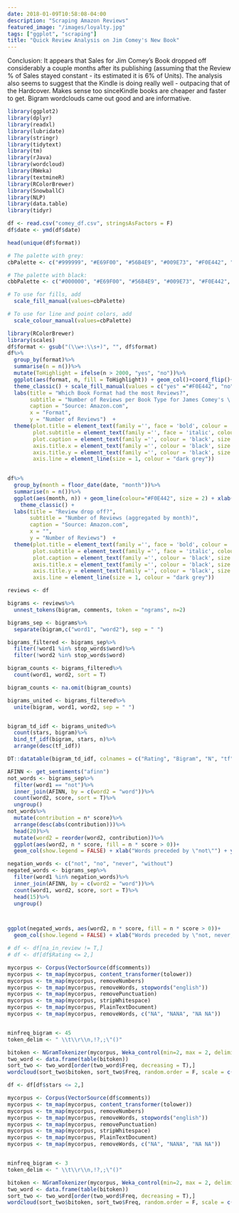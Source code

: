 ```yaml
---
date: 2018-01-09T10:58:08-04:00
description: "Scraping Amazon Reviews"
featured_image: "/images/loyalty.jpg"
tags: ["ggplot", "scraping"]
title: "Quick Review Analysis on Jim Comey's New Book"
---
```


Conclusion:  It appears that Sales for Jim Comey's Book dropped off considerably a couple months after its publishing (assuming that the Review % of Sales stayed constant - its estimated it is 6% of Units). The analysis also seems to suggest that the Kindle is doing really well - outpacing that of the Hardcover.  Makes sense too sinceKindle books are cheaper and faster to get.  Bigram wordclouds came out good and are informative.

```r
library(ggplot2)
library(dplyr)
library(readxl)
library(lubridate)
library(stringr)
library(tidytext)
library(tm)
library(rJava)
library(wordcloud)
library(RWeka)
library(textmineR)
library(RColorBrewer)
library(SnowballC)
library(NLP)
library(data.table)
library(tidyr)

df <- read.csv("comey_df.csv", stringsAsFactors = F)
df$date <- ymd(df$date)

head(unique(df$format))
```

```r
# The palette with grey:
cbPalette <- c("#999999", "#E69F00", "#56B4E9", "#009E73", "#F0E442", "#0072B2", "#D55E00", "#CC79A7")

# The palette with black:
cbbPalette <- c("#000000", "#E69F00", "#56B4E9", "#009E73", "#F0E442", "#0072B2", "#D55E00", "#CC79A7")

# To use for fills, add
  scale_fill_manual(values=cbPalette)

# To use for line and point colors, add
  scale_colour_manual(values=cbPalette)
```

```r
library(RColorBrewer)
library(scales)
df$format <- gsub("(\\w+:\\s+)", "", df$format)
df%>%
  group_by(format)%>%
  summarise(n = n())%>%
  mutate(ToHighlight = ifelse(n > 2000, "yes", "no"))%>%
  ggplot(aes(format, n, fill = ToHighlight)) + geom_col()+coord_flip()+ scale_y_continuous(labels = comma) +
  theme_classic() + scale_fill_manual(values = c("yes" ="#F0E442", "no" = "#0072B2"), guide = F) +
  labs(title = "Which Book Format had the most Reviews?",
       subtitle = "Number of Reviews per Book Type for James Comey's \'A Higher Loyalty\'",
       caption = "Source: Amazon.com",
       x = "Format",
       y = "Number of Reviews")  +
  theme(plot.title = element_text(family ='', face = 'bold', colour = 'black', size = 18),
        plot.subtitle = element_text(family ='', face = 'italic', colour = 'black', size = 10),
        plot.caption = element_text(family ='', colour = 'black', size = 10),
        axis.title.x = element_text(family ='', colour = 'black', size = 12),
        axis.title.y = element_text(family ='', colour = 'black', size = 12),
        axis.line = element_line(size = 1, colour = "dark grey"))
        
```

```r
df%>%
  group_by(month = floor_date(date, "month"))%>%
  summarise(n = n())%>%
  ggplot(aes(month, n)) + geom_line(colour="#F0E442", size = 2) + xlab("Date (aggregated by Month)") + ylab("Number of Reviews") + ggtitle("Number of Reviews by Month") + scale_y_continuous(labels = comma) +
    theme_classic() + 
  labs(title = "Review drop off?",
       subtitle = "Number of Reviews (aggregated by month)",
       caption = "Source: Amazon.com",
       x = "",
       y = "Number of Reviews")  +
  theme(plot.title = element_text(family ='', face = 'bold', colour = 'black', size = 18),
        plot.subtitle = element_text(family ='', face = 'italic', colour = 'black', size = 10),
        plot.caption = element_text(family ='', colour = 'black', size = 10),
        axis.title.x = element_text(family ='', colour = 'black', size = 12),
        axis.title.y = element_text(family ='', colour = 'black', size = 12),
        axis.line = element_line(size = 1, colour = "dark grey"))

```

```r

reviews <- df

bigrams <- reviews%>%
  unnest_tokens(bigram, comments, token = "ngrams", n=2)

bigrams_sep <- bigrams%>%
  separate(bigram,c("word1", "word2"), sep = " ")

bigrams_filtered <- bigrams_sep%>%
  filter(!word1 %in% stop_words$word)%>%
  filter(!word2 %in% stop_words$word)

bigram_counts <- bigrams_filtered%>%
  count(word1, word2, sort = T)

bigram_counts <- na.omit(bigram_counts)

bigrams_united <- bigrams_filtered%>%
  unite(bigram, word1, word2, sep = " ")


bigram_td_idf <- bigrams_united%>%
  count(stars, bigram)%>%
  bind_tf_idf(bigram, stars, n)%>%
  arrange(desc(tf_idf))

DT::datatable(bigram_td_idf, colnames = c("Rating", "Bigram", "N", "tf", "idf", "tf_idf"), filter = "top")
```
```r
AFINN <- get_sentiments("afinn")
not_words <- bigrams_sep%>%
  filter(word1 == "not")%>%
  inner_join(AFINN, by = c(word2 = "word"))%>%
  count(word2, score, sort = T)%>%
  ungroup()
not_words%>%
  mutate(contribution = n* score)%>%
  arrange(desc(abs(contribution)))%>%
  head(20)%>%
  mutate(word2 = reorder(word2, contribution))%>%
  ggplot(aes(word2, n * score, fill = n * score > 0))+ 
  geom_col(show.legend = FALSE) + xlab("Words preceded by \"not\"") + ylab("Sentiment score * number of occurences") + coord_flip()

```

```r
negation_words <- c("not", "no", "never", "without")
negated_words <- bigrams_sep%>%
  filter(word1 %in% negation_words)%>%
  inner_join(AFINN, by = c(word2 = "word"))%>%
  count(word1, word2, score, sort = T)%>%
  head(15)%>%
  ungroup()



ggplot(negated_words, aes(word2, n * score, fill = n * score > 0))+ 
  geom_col(show.legend = FALSE) + xlab("Words preceded by \"not, never,v   no\"") + ylab("Sentiment score * number of occurences") + coord_flip() + facet_wrap(~word1)

```

```r
# df <- df[na_in_review != T,]
# df <- df[df$Rating <= 2,]

mycorpus <- Corpus(VectorSource(df$comments))
mycorpus <- tm_map(mycorpus, content_transformer(tolower))
mycorpus <- tm_map(mycorpus, removeNumbers)
mycorpus <- tm_map(mycorpus, removeWords, stopwords("english"))
mycorpus <- tm_map(mycorpus, removePunctuation)
mycorpus <- tm_map(mycorpus, stripWhitespace)
mycorpus <- tm_map(mycorpus, PlainTextDocument)
mycorpus <- tm_map(mycorpus, removeWords, c("NA", "NANA", "NA NA"))


minfreq_bigram <- 45
token_delim <- " \\t\\r\\n,!?,;\"()"

bitoken <- NGramTokenizer(mycorpus, Weka_control(min=2, max = 2, delimiters = token_delim))
two_word <- data.frame(table(bitoken))
sort_two <- two_word[order(two_word$Freq, decreasing = T),]
wordcloud(sort_two$bitoken, sort_two$Freq, random.order = F, scale = c(2,0.35), min.freq = minfreq_bigram,colors=colorRampPalette(brewer.pal(9,"Accent"))(32))


```

```r

df <- df[df$stars <= 2,]

mycorpus <- Corpus(VectorSource(df$comments))
mycorpus <- tm_map(mycorpus, content_transformer(tolower))
mycorpus <- tm_map(mycorpus, removeNumbers)
mycorpus <- tm_map(mycorpus, removeWords, stopwords("english"))
mycorpus <- tm_map(mycorpus, removePunctuation)
mycorpus <- tm_map(mycorpus, stripWhitespace)
mycorpus <- tm_map(mycorpus, PlainTextDocument)
mycorpus <- tm_map(mycorpus, removeWords, c("NA", "NANA", "NA NA"))


minfreq_bigram <- 3
token_delim <- " \\t\\r\\n,!?,;\"()"

bitoken <- NGramTokenizer(mycorpus, Weka_control(min=2, max = 2, delimiters = token_delim))
two_word <- data.frame(table(bitoken))
sort_two <- two_word[order(two_word$Freq, decreasing = T),]
wordcloud(sort_two$bitoken, sort_two$Freq, random.order = F, scale = c(2,0.35), min.freq = minfreq_bigram,colors=colorRampPalette(brewer.pal(9,"Accent"))(32))
```

